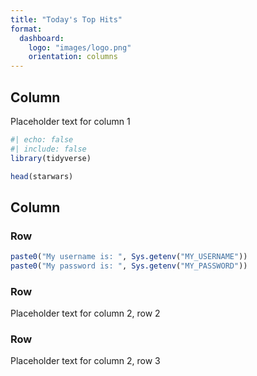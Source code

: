 ```yaml
---
title: "Today's Top Hits"
format: 
  dashboard: 
    logo: "images/logo.png"
    orientation: columns
---
```


## Column {width="35%"}

Placeholder text for column 1

```r
#| echo: false
#| include: false
library(tidyverse)
```

```r
head(starwars)
```

## Column {width="65%"}

### Row {height="10%"}

```r
paste0("My username is: ", Sys.getenv("MY_USERNAME"))
paste0("My password is: ", Sys.getenv("MY_PASSWORD"))
```

### Row {height="70%"}

Placeholder text for column 2, row 2

### Row {height="20%"}

Placeholder text for column 2, row 3